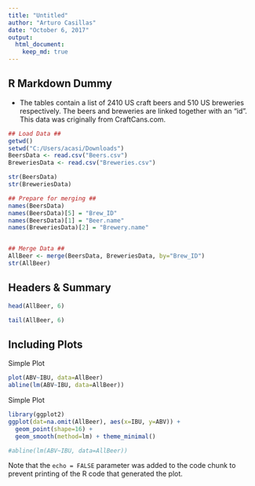 ```yaml
---
title: "Untitled"
author: "Arturo Casillas"
date: "October 6, 2017"
output: 
  html_document:
    keep_md: true
---
```


## R Markdown Dummy

- The tables contain a list of 2410 US craft beers and 510 US breweries respectively. The beers and breweries are linked together with an "id". This data was criginally from CraftCans.com. 

```r
## Load Data ##
getwd()
setwd("C:/Users/acasi/Downloads")
BeersData <- read.csv("Beers.csv")
BreweriesData <- read.csv("Breweries.csv")

str(BeersData)
str(BreweriesData)

## Prepare for merging ##
names(BeersData)
names(BeersData)[5] = "Brew_ID"
names(BeersData)[1] = "Beer.name"
names(BreweriesData)[2] = "Brewery.name"


## Merge Data ##
AllBeer <- merge(BeersData, BreweriesData, by="Brew_ID")
str(AllBeer)
```

## Headers & Summary

```r
head(AllBeer, 6)
```

```r
tail(AllBeer, 6)
```

## Including Plots

Simple Plot

```r
plot(ABV~IBU, data=AllBeer)
abline(lm(ABV~IBU, data=AllBeer))
```


Simple Plot

```r
library(ggplot2)
ggplot(dat=na.omit(AllBeer), aes(x=IBU, y=ABV)) + 
  geom_point(shape=16) + 
  geom_smooth(method=lm) + theme_minimal()

#abline(lm(ABV~IBU, data=AllBeer))
```


Note that the `echo = FALSE` parameter was added to the code chunk to prevent printing of the R code that generated the plot.
